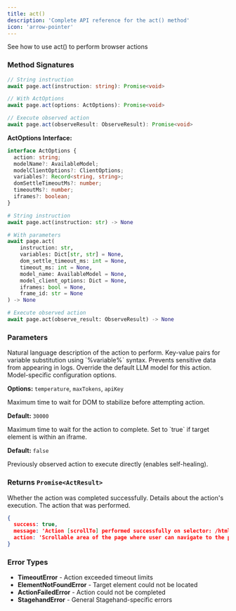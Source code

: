 ```yaml
---
title: act()
description: 'Complete API reference for the act() method'
icon: 'arrow-pointer'
---
```


<CardGroup cols={1}>
<Card title="Act" icon="arrow-pointer" href="/basics/act">
  See how to use act() to perform browser actions
</Card>
</CardGroup>

### Method Signatures

<Tabs>
<Tab title="TypeScript">

```typescript
// String instruction
await page.act(instruction: string): Promise<void>

// With ActOptions
await page.act(options: ActOptions): Promise<void>

// Execute observed action
await page.act(observeResult: ObserveResult): Promise<void>
```

**ActOptions Interface:**
```typescript
interface ActOptions {
  action: string;
  modelName?: AvailableModel;
  modelClientOptions?: ClientOptions;
  variables?: Record<string, string>;
  domSettleTimeoutMs?: number;
  timeoutMs?: number;
  iframes?: boolean;
}
```

</Tab>
<Tab title="Python">

```python
# String instruction
await page.act(instruction: str) -> None

# With parameters
await page.act(
    instruction: str,
    variables: Dict[str, str] = None,
    dom_settle_timeout_ms: int = None,
    timeout_ms: int = None,
    model_name: AvailableModel = None,
    model_client_options: Dict = None,
    iframes: bool = None,
    frame_id: str = None
) -> None

# Execute observed action
await page.act(observe_result: ObserveResult) -> None
```

</Tab>
</Tabs>

### Parameters

<ParamField path="action" type="string" required>
  Natural language description of the action to perform.
</ParamField>

<ParamField path="variables" type="Record<string, string>" optional>
  Key-value pairs for variable substitution using `%variable%` syntax. Prevents sensitive data from appearing in logs.
</ParamField>

<ParamField path="modelName" type="AvailableModel" optional>
  Override the default LLM model for this action.
</ParamField>

<ParamField path="modelClientOptions" type="ClientOptions" optional>
  Model-specific configuration options.
  
  **Options:** `temperature`, `maxTokens`, `apiKey`
</ParamField>

<ParamField path="domSettleTimeoutMs" type="number" optional>
  Maximum time to wait for DOM to stabilize before attempting action.
  
  **Default:** `30000`
</ParamField>

<ParamField path="timeoutMs" type="number" optional>
  Maximum time to wait for the action to complete.
</ParamField>

<ParamField path="iframes" type="boolean" optional>
  Set to `true` if target element is within an iframe.
  
  **Default:** `false`
</ParamField>

<ParamField path="observeResult" type="ObserveResult" optional>
  Previously observed action to execute directly (enables self-healing).
</ParamField>

### Returns `Promise<ActResult>`

<ParamField path="success" type="boolean" required>
  Whether the action was completed successfully.
</ParamField>

<ParamField path="message" type="string" required>
  Details about the action's execution.
</ParamField>

<ParamField path="action" type="string" required>
  The action that was performed.
</ParamField>

```JSON Response
{
  success: true,
  message: 'Action [scrollTo] performed successfully on selector: /html[1]',
  action: 'Scrollable area of the page where user can navigate to the pricing section or other parts of the page'
}
```

### Error Types

- **TimeoutError** - Action exceeded timeout limits
- **ElementNotFoundError** - Target element could not be located  
- **ActionFailedError** - Action could not be completed
- **StagehandError** - General Stagehand-specific errors